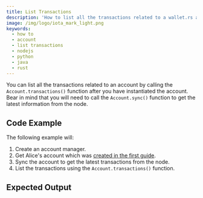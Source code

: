 ```yaml
---
title: List Transactions
description: 'How to list all the transactions related to a wallet.rs account.'
image: /img/logo/iota_mark_light.png
keywords:
  - how to
  - account
  - list transactions
  - nodejs
  - python
  - java
  - rust
---
```



You can list all the transactions related to an account by calling the `Account.transactions()` function after you
have instantiated the account. Bear in mind that you will need to call the `Account.sync()` function to get the latest
information from the node.

## Code Example

The following example will:

1. Create an account manager.
2. Get Alice's account which was [created in the first guide](../accounts_and_addresses/01_create_a_wallet_account.mdx).
3. Sync the account to get the latest transactions from the node.
4. List the transactions using the `Account.transactions()` function.

<Tabs groupId='language' queryString>
  <TabItem value='rust' label='Rust'>
    <RustCode />
  </TabItem>
  <TabItem value='node' label='Node.js'>
    <NodejsCode />
  </TabItem>
  <TabItem value='python' label='Python'>
    <PythonCode />
  </TabItem>
  <TabItem value='java' label='Java'>
    <JavaCode />
  </TabItem>
</Tabs>

## Expected Output

<Tabs groupId='language' queryString>
  <TabItem value='rust' label='Rust'>
    <RustOutput />
  </TabItem>
  <TabItem value='node' label='Node.js'>
    <NodejsOutput />
  </TabItem>
  <TabItem value='python' label='Python'>
    <PythonOutput />
  </TabItem>
  <TabItem value='java' label='Java'>
    <JavaOutput />
  </TabItem>
</Tabs>
